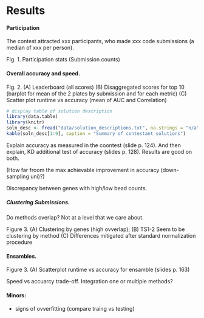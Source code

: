 # Results

#### Participation

The contest attracted xxx participants, who made xxx code submissions (a median of xxx per person). 

Fig. 1. Participation stats (Submission counts)

#### Overall accuracy and speed.

Fig. 2. (A) Leaderboard (all scores) 
        (B) Disaggregated scores for top 10 
            (barplot for mean of the 2 plates by submission and for each metric)
        (C) Scatter plot runtime vs accuracy (mean of AUC and Correlation)


```r
# display table of solution description
library(data.table)
library(knitr)
soln_desc <- fread("data/solution_descriptions.txt", na.strings = "n/a")
kable(soln_desc[1:9], caption = "Summary of contestant solutions")
```


Explain accuracy as measured in the coontest (slide p. 124). And then explain, KD additional test of accuracy (slides p. 128). Results are good on both.

(How far froom the max achievable improvement in accuracy (down-sampling uni)?)

Discrepancy between genes with high/low bead counts.

##### Clustering Submissions.

Do methods overlap? Not at a level that we care about.

Figure 3. (A) Clustering by genes (high ovverlap); 
          (B) TS1-2 Seem to be clustering by method
          (C) Differences mitigated after standard normalization procedure

#### Ensambles.

Figure 3. (A) Scatterplot runtime vs accuracy for ensamble (slides p. 163)

Speed vs accuarcy trade-off. Integration one or multiple methods?


#### Minors:

- signs of ovverfitting (compare traing vs testing)



